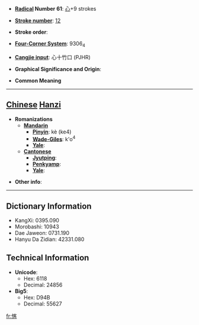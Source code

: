 * '''[[Wiktionary:Chinese radical index| Radical]] Number 61''': [[Wiktionary:Chinese radical index 心|心]]+9 strokes

* '''[[Wiktionary:Chinese total strokes index|Stroke number]]''': [[Wiktionary:Chinese total strokes index 12|12]]

* '''Stroke order''': 

* '''[[Wiktionary:Chinese four corner index|Four-Corner System]]''': 9306<sub>4</sub>

* '''[[Wiktionary:Chinese Cangjie index|Cangjie input]]''': 心十竹口 (PJHR)

* '''Graphical Significance and Origin''': 

* '''Common Meaning'''

----

== [[Chinese]] [[Hanzi]] ==

* '''Romanizations'''
** '''[[Mandarin]]'''
*** '''[[Pinyin]]''': kè (ke4)
*** '''[[Wade-Giles]]''': k'o<sup>4</sup>
*** '''[[Yale]]''': 
** '''[[Cantonese]]'''
*** '''[[Jyutping]]''':
*** '''[[Penkyamp]]''': 
*** '''[[Yale]]''': 

* '''Other info''': 

----

== Dictionary Information ==

* KangXi: 0395.090
* Morobashi: 10943
* Dae Jaweon: 0731.190
* Hanyu Da Zidian: 42331.080

== Technical Information ==

* '''Unicode''':
** Hex: 6118
** Decimal: 24856
* '''Big5''':
** Hex: D94B
** Decimal: 55627

[[fr:愘]]